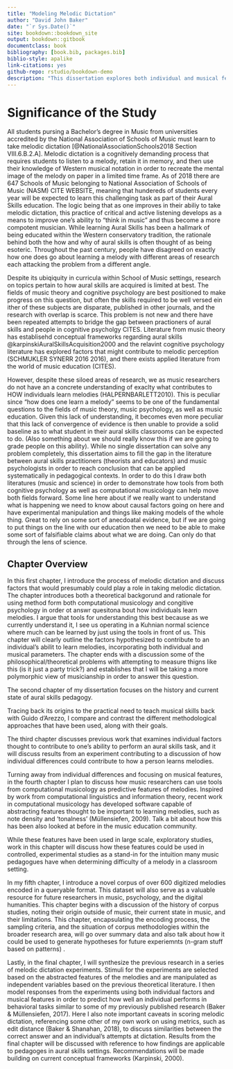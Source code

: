 ```yaml
--- 
title: "Modeling Melodic Dictation"
author: "David John Baker"
date: "`r Sys.Date()`"
site: bookdown::bookdown_site
output: bookdown::gitbook
documentclass: book
bibliography: [book.bib, packages.bib]
biblio-style: apalike
link-citations: yes
github-repo: rstudio/bookdown-demo
description: "This dissertation explores both individual and musical features that might contribute to processes involved in melodic dictation."
---
```


# Significance of the Study

All students pursing a Bachelor's degree in Music from universities accredited by the National Association of Schools of Music must learn to take melodic dictation [@NationalAssociationSchools2018 Section VIII.6.B.2.A]. 
Melodic dictation is a cognitively demanding process that requires students to listen to a melody, retain it in memory, and then use their knowledge of Western musical notation in order to recreate the mental image of the melody on paper in a limited time frame.
As of 2018 there are 647 Schools of Music belonging to National Association of Schools of Music (NASM) CITE WEBSITE, meaning that hundereds of students every year will be expected to learn this challenging task as part of their Aural Skills education.
The logic being that as one improves in their abiliy to take melodic dictation, this practice of critical and active listening develops as a means to improve one's ability to "think in music" and thus become a more compotent musician.
While learning Aural Skills has been a hallmark of being educated within the Western conservatory tradition, the rationale behind both the how and why of aural skills is often thought of as being esoteric.
Throughout the past century, people have disagreed on exactly how one does go about learning a melody with different areas of research each attacking the problem from a different angle.

Despite its ubiqiquity in curricula within School of Music settings, research on topics pertain to how aural skills are acquired is limited at best.
The fields of music theory and cognitive psychology are best positioned to make progress on this question, but often the skills required to be well versed ein ither of these subjects are disparate, published in other journals, and the research with overlap is scarce.
This problem is not new and there have been repeated attempts to bridge the gap between practioners of aural skills and people in cognitive psycholgy CITES.
Literature from music theory has establisehd conceptual frameworks regarding aural skills @karpinskiAuralSkillsAcquisition2000 and the relavint cognitive psychology literature has explored factors that might contribute to melodic perception (SCHMUKLER SYNERR 2016 2016), and there exists applied literature from the world of music education (CITES).

However, despite these siloed areas of research, we as music researchers do not have an a concrete understanding of exaclty what contributes to HOW individuals learn melodies (HALPERNBARLETT2010).
This is peculiar since "how does one learn a melody" seems to be one of the fundamental questions to the fields of music theory, music psychology, as well as music education. 
Given this lack of understanding, it becomes even more peculiar that this lack of convergence of evidence is then unable to provide a solid baseline as to what student in their aural skills classrooms can be expected to do. (Also something about we should really know this if we are going to grade people on this ability).
While no single dissertation can solve any problem completely, this dissertation aims to fill the gap in the literature between aural skills practitioners (theorists and educators) and music psychologists in order to reach conclusion that can be applied systematically in pedagogical contexts.
In order to do this I draw both literatures (music and science) in order to demonstrate how tools from both cognitive psychology as well as computational musicology can help move both fields forward.
Some line here about if we really want to understand what is happening we need to know about causal factors going on here and have experimental manipulation and things like making models of the whole thing.
Great to rely on some sort of anecdoatal evidence, but if we are going to put things on the line with our education then we need to be able to make some sort of falsifiable claims about what we are doing.
Can only do that through the lens of science. 

## Chapter Overview 

In this first chapter, I introduce the process of melodic dictation and discuss factors that would presumably could play a role in taking melodic dictation.
The chapter introduces both a theoretical backgorund and rationale for using method form both computational musicology and congitive psychology in order ot answr quesitona bout how individuals learn melodies. 
I argue that tools for understanding this best because as we currently understand it, I see us operating in a Kuhnian normal science where much can be learned by just using the tools in front of us.
This chapter will clearly outline the factors hypothesized to contribute to an individual's abilit to learn melodies, incorporating both individual and musical parameters.
The chapter ends with a discussion some of the philosophical/theoretical problems with attempting to measure thigns like this (is it just a party trick?) and establishes that I will be taking a more polymorphic view of musicianship in order to answer this question.

The second chapter of my dissertation focuses on the history and current state of aural skills pedagogy.

Tracing back its origins to the practical need to teach musical skills back with Guido d’Arezzo, I compare
and contrast the different methodological approaches that have been used, along with their goals.

The third chapter discusses previous work that examines individual factors thought to contribute to one’s
ability to perform an aural skills task, and it will discuss results from an experiment contributing to a discussion of how individual differences could contribute to how a person learns melodies. 

Turning away from individual differences and focusing on musical features, in the fourth chapter I plan to
discuss how music researchers can use tools from computational musicology as predictive features of
melodies. 
Inspired by work from computational linguistics and information theory, recent work in
computational musicology has developed software capable of abstracting features thought to be
important to learning melodies, such as note density and ‘tonalness’ (Müllensiefen, 2009). 
Talk a bit about how this has been also looked at before in the music education community.

While these features have been used in large scale, exploratory studies, work in this chapter will discuss how these features could be used in controlled, experimental studies as a stand-in for the intuition many music pedagogues have when determining difficulty of a melody in a classroom setting. 

In my fifth chapter, I introduce a novel corpus of over 600 digitized melodies encoded in a queryable
format. 
This dataset will also serve as a valuable resource for future researchers in music, psychology,
and the digital humanities. 
This chapter begins with a discussion of the history of corpus studies, noting their origin outside of music, their current state in music, and their limitations. 
This chapter, encapsulating the encoding process, the sampling criteria, and the situation of corpus methodologies within the broader research area, will go over summary data and also talk about how it could be used to generate hypotheses for future experiemnts (n-gram stuff based on patterns) .

Lastly, in the final chapter, I will synthesize the previous research in a series of melodic dictation
experiments. 
Stimuli for the experiments are selected based on the abstracted features of the melodies
and are manipulated as independent variables based on the previous theoretical literature. 
I then model responses from the experiments using both individual factors and musical features in order to predict how well an individual performs in behavioral tasks similar to some of my previously published research (Baker & Müllensiefen, 2017). 
Here I also note important caveats in scoring melodic dictation, referencing some other of my own work on using metrics, such as edit distance (Baker & Shanahan, 2018), to discuss similarities between the correct answer and an individual’s attempts at dictation.
Results from the final chapter will be discussed with reference to how findings are applicable to
pedagoges in aural skills settings. 
Recommendations will be made building on current conceptual frameworks (Karpinski, 2000). 
